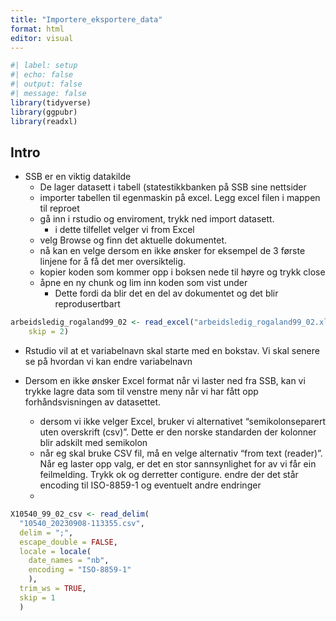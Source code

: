 ```yaml
---
title: "Importere_eksportere_data"
format: html
editor: visual
---
```


```r
#| label: setup
#| echo: false
#| output: false
#| message: false
library(tidyverse)
library(ggpubr)
library(readxl)
```

## Intro

-   SSB er en viktig datakilde
    -   De lager datasett i tabell (statestikkbanken på SSB sine nettsider
    -   importer tabellen til egenmaskin på excel. Legg excel filen i mappen til reproet
    -   gå inn i rstudio og enviroment, trykk ned import datasett.
        -   i dette tilfellet velger vi from Excel
    -   velg Browse og finn det aktuelle dokumentet.
    -   nå kan en velge dersom en ikke ønsker for eksempel de 3 første linjene for å få det mer oversiktelig.
    -   kopier koden som kommer opp i boksen nede til høyre og trykk close
    -   åpne en ny chunk og lim inn koden som vist under
        -   Dette fordi da blir det en del av dokumentet og det blir reprodusertbart

```r
arbeidsledig_rogaland99_02 <- read_excel("arbeidsledig_rogaland99_02.xlsx", 
    skip = 2)
```

-   Rstudio vil at et variabelnavn skal starte med en bokstav. Vi skal senere se på hvordan vi kan endre variabelnavn

-   Dersom en ikke ønsker Excel format når vi laster ned fra SSB, kan vi trykke lagre data som til venstre meny når vi har fått opp forhåndsvisningen av datasettet.

    -   dersom vi ikke velger Excel, bruker vi alternativet "semikolonseparert uten overskrift (csv)". Dette er den norske standarden der kolonner blir adskilt med semikolon
    -   når eg skal bruke CSV fil, må en velge alternativ "from text (reader)". Når eg laster opp valg, er det en stor sannsynlighet for av vi får ein feilmelding. Trykk ok og derretter contigure. endre der det står encoding til ISO-8859-1 og eventuelt andre endringer
    -   

```r

X10540_99_02_csv <- read_delim(
  "10540_20230908-113355.csv", 
  delim = ";", 
  escape_double = FALSE, 
  locale = locale(
    date_names = "nb", 
    encoding = "ISO-8859-1"
    ), 
  trim_ws = TRUE, 
  skip = 1
  )

```
